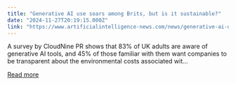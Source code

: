 ```yaml
---
title: "Generative AI use soars among Brits, but is it sustainable?"
date: "2024-11-27T20:19:15.000Z"
link: "https://www.artificialintelligence-news.com/news/generative-ai-use-soars-among-brits-but-is-it-sustainable/?utm_source=rss&utm_medium=rss&utm_campaign=generative-ai-use-soars-among-brits-but-is-it-sustainable"
---
```


A survey by CloudNine PR shows that 83% of UK adults are aware of generative AI tools, and 45% of those familiar with them want companies to be transparent about the environmental costs associated wit...

[Read more](https://www.artificialintelligence-news.com/news/generative-ai-use-soars-among-brits-but-is-it-sustainable/?utm_source=rss&utm_medium=rss&utm_campaign=generative-ai-use-soars-among-brits-but-is-it-sustainable)
